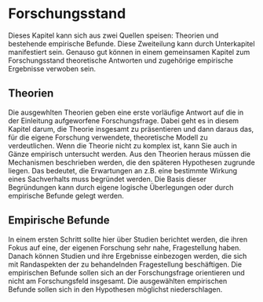 # Forschungsstand 

Dieses Kapitel kann sich aus zwei Quellen speisen: Theorien und bestehende empirische Befunde. Diese Zweiteilung kann durch Unterkapitel manifestiert sein. Genauso gut können in einem gemeinsamen Kapitel zum Forschungsstand theoretische Antworten und zugehörige empirische Ergebnisse verwoben sein.

## Theorien
Die ausgewhlten Theorien geben eine erste vorläufige Antwort auf die in der Einleitung aufgeworfene Forschungsfrage. Dabei geht es in diesem Kapitel darum, die Theorie insgesamt zu präsentieren und dann daraus das, für die eigene Forschung verwendete, theoretische Modell zu verdeutlichen. Wenn die Theorie nicht zu komplex ist, kann Sie auch in Gänze empirisch untersucht werden.
Aus den Theorien heraus müssen die Mechanismen beschrieben werden, die den späteren Hypothesen zugrunde liegen. Das bedeutet, die Erwartungen an z.B. eine bestimmte Wirkung eines Sachverhalts muss begründet werden. Die Basis dieser Begründungen kann durch eigene logische Überlegungen oder durch empirische Befunde gelegt werden.

## Empirische Befunde
In einem ersten Schritt sollte hier über Studien berichtet werden, die ihren Fokus auf eine, der eigenen Forschung sehr nahe, Fragestellung haben. Danach können Studien und ihre Ergebnisse einbezogen werden, die sich mit Randaspekten der zu behandelnden Fragestellung beschäftigen. Die empirischen Befunde sollen sich an der Forschungsfrage orientieren und nicht am Forschungsfeld insgesamt. Die ausgewählten empirischen Befunde sollen sich in den Hypothesen möglichst niederschlagen.